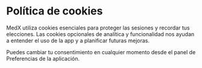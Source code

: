 # Política de cookies

MedX utiliza cookies esenciales para proteger las sesiones y recordar tus elecciones. Las cookies opcionales de analítica y funcionalidad nos ayudan a entender el uso de la app y a planificar futuras mejoras.

Puedes cambiar tu consentimiento en cualquier momento desde el panel de Preferencias de la aplicación.
